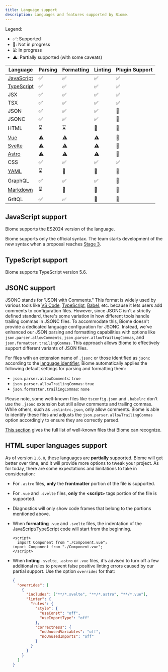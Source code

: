 ```yaml
---
title: Language support
description: Languages and features supported by Biome.
---
```


Legend:
- ✅: Supported
- 🚫: Not in progress
- ⌛️: In progress
- ⚠️: Partially supported (with some caveats)

| Language                                                 | Parsing                                                     | Formatting                                                  | Linting                                                     | Plugin Support                                          |
|----------------------------------------------------------|-------------------------------------------------------------|-------------------------------------------------------------|-------------------------------------------------------------|---------------------------------------------------------|
| [JavaScript](#javascript-support)                        | <span aria-label="Supported" role="img">✅</span>            | <span aria-label="Supported" role="img">✅</span>          | <span aria-label="Supported" role="img">✅</span>           | <span aria-label="Supported" role="img">✅</span>       |
| [TypeScript](#typescript-support)                        | <span aria-label="Supported" role="img">✅</span>            | <span aria-label="Supported" role="img">✅</span>          | <span aria-label="Supported" role="img">✅</span>           | <span aria-label="Supported" role="img">✅</span>       |
| JSX                                                      | <span aria-label="Supported" role="img">✅</span>            | <span aria-label="Supported" role="img">✅</span>          | <span aria-label="Supported" role="img">✅</span>           | <span aria-label="Supported" role="img">✅</span>       |
| TSX                                                      | <span aria-label="Supported" role="img">✅</span>            | <span aria-label="Supported" role="img">✅</span>          | <span aria-label="Supported" role="img">✅</span>           | <span aria-label="Supported" role="img">✅</span>       |
| JSON                                                     | <span aria-label="Supported" role="img">✅</span>            | <span aria-label="Supported" role="img">✅</span>          | <span aria-label="Supported" role="img">✅</span>           | <span aria-label="Not in Progress" role="img">🚫</span> |
| JSONC                                                    | <span aria-label="Supported" role="img">✅</span>            | <span aria-label="Supported" role="img">✅</span>          | <span aria-label="Supported" role="img">✅</span>           | <span aria-label="Not in Progress" role="img">🚫</span> |
| HTML                                                     | <span aria-label="In Progress" role="img">⌛️</span>         | <span aria-label="In Progress" role="img">⌛️</span>         | <span aria-label="Not in Progress" role="img">🚫</span>     | <span aria-label="Not in Progress" role="img">🚫</span> |
| [Vue](#html-super-languages-support)                     | <span aria-label="Partially supported" role="img">⚠️</span> | <span aria-label="Partially supported" role="img">⚠️</span> | <span aria-label="Partially supported" role="img">⚠️</span> | <span aria-label="Not in Progress" role="img">🚫</span> |
| [Svelte](#html-super-languages-support)                  | <span aria-label="Partially supported" role="img">⚠️</span> | <span aria-label="Partially supported" role="img">⚠️</span> | <span aria-label="Partially supported" role="img">⚠️</span> | <span aria-label="Not in Progress" role="img">🚫</span> |
| [Astro](#html-super-languages-support)                   | <span aria-label="Partially supported" role="img">⚠️</span> | <span aria-label="Partially supported" role="img">⚠️</span> | <span aria-label="Partially supported" role="img">⚠️</span> | <span aria-label="Not in Progress" role="img">🚫</span> |
| CSS                                                      | <span aria-label="Supported" role="img">✅️</span>           | <span aria-label="Supported" role="img">✅️</span>           | <span aria-label="Supported" role="img">✅️</span>           | <span aria-label="Supported" role="img">✅</span>       |
| [YAML](https://github.com/biomejs/biome/issues/2365)     | <span aria-label="In Progress" role="img">⌛️</span>         | <span aria-label="Not in Progress" role="img">🚫</span>     | <span aria-label="Not in Progress" role="img">🚫</span>     | <span aria-label="Not in Progress" role="img">🚫</span> |
| GraphQL                                                  | <span aria-label="Supported" role="img">✅️</span>           | <span aria-label="Supported" role="img">✅️</span>           | <span aria-label="Supported" role="img">✅️</span>           | <span aria-label="Not in Progress" role="img">🚫</span> |
| [Markdown](https://github.com/biomejs/biome/issues/3718) | <span aria-label="In Progress" role="img">⌛️</span>         | <span aria-label="Not in Progress" role="img">🚫</span>     | <span aria-label="Not in Progress" role="img">🚫</span>     | <span aria-label="Not in Progress" role="img">🚫</span> |
| GritQL                                                   | <span aria-label="Supported" role="img">✅️</span>           | <span aria-label="Supported" role="img">✅️</span>           | <span aria-label="Not in Progress" role="img">🚫</span>     | <span aria-label="Not in Progress" role="img">🚫</span> |

## JavaScript support

Biome supports the ES2024 version of the language.

Biome supports only the official syntax. The team starts development of the new syntax when a proposal reaches
[Stage 3](https://github.com/tc39/proposals#stage-3).

## TypeScript support

Biome supports TypeScript version 5.6.

## JSONC support

JSONC stands for "JSON with Comments." This format is widely used by various tools like [VS Code](https://code.visualstudio.com/docs/languages/json#_json-with-comments), [TypeScript](https://www.typescriptlang.org/docs/handbook/tsconfig-json.html), [Babel](https://babeljs.io/docs/config-files), etc. because it lets users add comments to configuration files. However, since JSONC isn't a strictly defined standard, there's some variation in how different tools handle trailing commas in JSONC files. To accommodate this, Biome doesn't provide a dedicated language configuration for JSONC. Instead, we've enhanced our JSON parsing and formatting capabilities with options like `json.parser.allowComments`, `json.parser.allowTrailingCommas`, and `json.formatter.trailingCommas`. This approach allows Biome to effectively support different variants of JSON files.

For files with an extension name of `.jsonc` or those identified as `jsonc` according to the [language identifier](https://code.visualstudio.com/docs/languages/identifiers), Biome automatically applies the following default settings for parsing and formatting them:

- `json.parser.allowComments`: `true`
- `json.parser.allowTrailingCommas`: `true`
- `json.formatter.trailingCommas`: `none`

Please note, some well-known files like `tsconfig.json` and `.babelrc` don't use the `.jsonc` extension but still allow comments and trailing commas. While others, such as `.eslintrc.json`, only allow comments. Biome is able to identify these files and adjusts the `json.parser.allowTrailingCommas` option accordingly to ensure they are correctly parsed.

[This section](/guides/configure-biome#well-known-files) gives the full list of well-known files that Biome can recognize.

## HTML super languages support

As of version `1.6.0`, these languages are **partially** supported. Biome will get better over time, and it will provide more options to tweak your project. As for today, there are some expectations and limitations to take in consideration:
- For `.astro` files, **only** the **frontmatter** portion of the file is supported.
- For `.vue` and `.svelte` files, **only** the **\<script\>** tags portion of the file is supported.
- Diagnostics will only show code frames that belong to the portions mentioned above.
- When **formatting** `.vue` and `.svelte` files, the indentation of the JavaScript/TypeScript code will start from the beginning.

  ```vue title="file.vue" del={2} ins={3}
  <script>
    import Component from "./Component.vue";
  import Component from "./Component.vue";
  </script>
  ```

- When **linting** `.svelte`, `.astro` or `.vue` files, it's advised to turn off a few additional rules to prevent false positive linting errors caused by our partial support. Use the option `overrides` for that:

  ```json
  {
    "overrides": [
      {
        "includes": ["**/*.svelte", "**/*.astro", "**/*.vue"],
        "linter": {
          "rules": {
            "style": {
              "useConst": "off",
              "useImportType": "off"
            },
            "correctness": {
              "noUnusedVariables": "off",
              "noUnusedImports": "off"
            }
          }
        }
      }
    ]
  }
  ```
